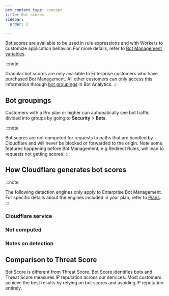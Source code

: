 ```yaml
---
pcx_content_type: concept
title: Bot scores
sidebar:
  order: 2

---
```



<Render file="bot-score-definition" />

Bot scores are available to be used in rule expressions and with Workers to customize application behavior. For more details, refer to [Bot Management variables](/bots/reference/bot-management-variables/).

:::note

Granular bot scores are only available to Enterprise customers who have purchased Bot Management. All other customers can only access this information through [bot groupings](#bot-groupings) in Bot Analytics. 
:::

## Bot groupings

Customers with a Pro plan or higher can automatically see bot traffic divided into groups by going to **Security** > **Bots**.

<Render file="bot-groupings" />

:::note

Bot scores are not computed for requests to paths that are handled by Cloudflare and will never be blocked or forwarded to the origin. Note some features happening before Bot Management, e.g Redirect Rules, will lead to requests not getting scored.
:::

## How Cloudflare generates bot scores

:::note

The following detection engines only apply to Enterprise Bot Management. For specific details about the engines included in your plan, refer to [Plans](/bots/plans/). 
:::

<Render file="bm-bot-detection-engines" />

### Cloudflare service

<Render file="bots-cs" />

### Not computed

<Render file="bots-nc" />

### Notes on detection

<Render file="bots-cookie" />

## Comparison to Threat Score

Bot Score is different from <GlossaryTooltip term="threat score">Threat Score</GlossaryTooltip>. Bot Score identifies bots and Threat Score measures IP reputation across our services. Most customers achieve the best results by relying on bot scores and avoiding IP reputation entirely.
